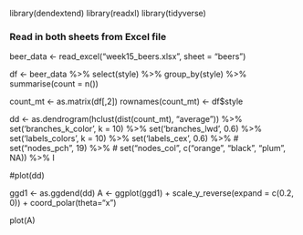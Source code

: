 library(dendextend)
library(readxl)
library(tidyverse)

### Read in both sheets from Excel file
beer_data <- read_excel("week15_beers.xlsx", sheet = "beers")

df <- beer_data %>%
  select(style) %>%
  group_by(style) %>%
  summarise(count = n())

count_mt <- as.matrix(df[,2])
rownames(count_mt) <- df$style

dd <- as.dendrogram(hclust(dist(count_mt), "average")) %>%
  set('branches_k_color', k = 10) %>%
  set('branches_lwd', 0.6) %>%
  set('labels_colors', k = 10) %>%
  set('labels_cex', 0.6) %>%
#  set("nodes_pch", 19) %>%
#  set("nodes_col", c("orange", "black", "plum", NA)) %>%
  I

#plot(dd)

ggd1 <- as.ggdend(dd)
A <- ggplot(ggd1) +
  scale_y_reverse(expand = c(0.2, 0)) +
  coord_polar(theta="x")

plot(A)
